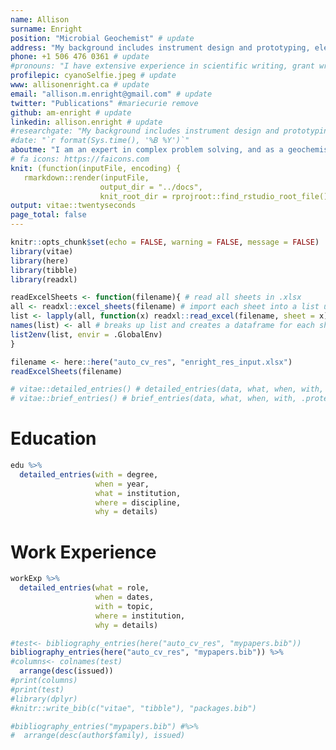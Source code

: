 ```yaml
---
name: Allison
surname: Enright 
position: "Microbial Geochemist" # update
address: "My background includes instrument design and prototyping, electrochemistry, sensor-based data collection, UV-vis spectroscopy, microbiology, geochemical and geophysical modelling, and signal processing." # use this one for about me!!
phone: +1 506 476 0361 # update
#pronouns: "I have extensive experience in scientific writing, grant writing, research study design, skills-based technical instruction and training, post secondary education, and course and curriculum design." #use this one for about me!!
profilepic: cyanoSelfie.jpeg # update
www: allisonenright.ca # update
email: "allison.m.enright@gmail.com" # update
twitter: "Publications" #mariecurie remove
github: am-enright # update
linkedin: allison.enright # update
#researchgate: "My background includes instrument design and prototyping, electrochemistry, sensor-based data collection, UV-vis spectroscopy, microbiology, geochemical and geophysical modelling, and signal processing."
#date: "`r format(Sys.time(), '%B %Y')`"
aboutme: "I am an expert in complex problem solving, and as a geochemist and researcher, I design bespoke environmental monitoring technology to provide real-time data from the site, automate most data collection, and reduce the need for lab-based off site analysis."
# fa icons: https://faicons.com
knit: (function(inputFile, encoding) {
   rmarkdown::render(inputFile,
                    output_dir = "../docs",
                    knit_root_dir = rprojroot::find_rstudio_root_file())})
output: vitae::twentyseconds
page_total: false
---
```


```r
knitr::opts_chunk$set(echo = FALSE, warning = FALSE, message = FALSE)
library(vitae)
library(here)
library(tibble)
library(readxl)
```

```r
readExcelSheets <- function(filename){ # read all sheets in .xlsx
all <- readxl::excel_sheets(filename) # import each sheet into a list using readxl::read_excel
list <- lapply(all, function(x) readxl::read_excel(filename, sheet = x)) # save sheet name for each sheet (list)
names(list) <- all # breaks up list and creates a dataframe for each sheet with df names matching sheet names
list2env(list, envir = .GlobalEnv)
}
```

```r
filename <- here::here("auto_cv_res", "enright_res_input.xlsx")
readExcelSheets(filename)

# vitae::detailed_entries() # detailed_entries(data, what, when, with, where, why, .protect = TRUE)
# vitae::brief_entries() # brief_entries(data, what, when, with, .protect = TRUE)
```

# Education

```r
edu %>%
  detailed_entries(with = degree,
                   when = year,
                   what = institution,
                   where = discipline,
                   why = details)
```

# Work Experience

```r
workExp %>%
  detailed_entries(what = role,
                   when = dates,
                   with = topic,
                   where = institution,
                   why = details)
```

```r
#test<- bibliography_entries(here("auto_cv_res", "mypapers.bib")) 
bibliography_entries(here("auto_cv_res", "mypapers.bib")) %>%
#columns<- colnames(test)
  arrange(desc(issued))
#print(columns)
#print(test)
#library(dplyr)
#knitr::write_bib(c("vitae", "tibble"), "packages.bib")

#bibliography_entries("mypapers.bib") #%>%
#  arrange(desc(author$family), issued)
```
